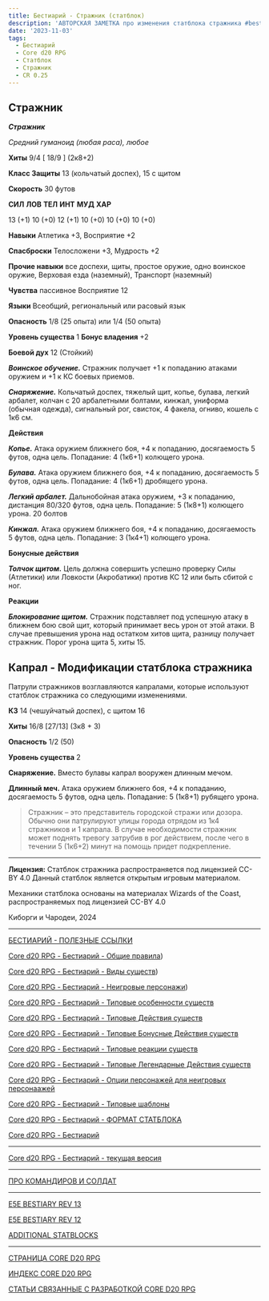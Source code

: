 ```yaml
---
title: Бестиарий - Стражник (статблок)
description: 'АВТОРСКАЯ ЗАМЕТКА про изменения статблока стражника #bestiary #e5e #cored20rpg #guard #ogc'
date: '2023-11-03'
tags:
  - Бестиарий
  - Core d20 RPG
  - Статблок
  - Стражник
  - CR 0.25
---
```


## Стражник

_**Стражник**_

_Средний гуманоид (любая раса), любое_

**Хиты** 9/4 \[ 18/9 \] (2к8+2)

**Класс Защиты** 13 (кольчатый доспех), 15 с щитом

**Скорость** 30 футов

**СИЛ** **ЛОВ** **ТЕЛ** **ИНТ** **МУД** **ХАР**

13 (+1) 10 (+0) 12 (+1) 10 (+0) 10 (+0) 10 (+0)

**Навыки** Атлетика +3, Восприятие +2

**Спасброски** Телосложени +3, Мудрость +2

**Прочие навыки** все доспехи, щиты, простое оружие, одно воинское оружие, Верховая езда (наземный), Транспорт (наземный)

**Чувства** пассивное Восприятие 12

**Языки** Всеобщий, региональный или расовый язык

**Опасность** 1/8 (25 опыта) или 1/4 (50 опыта)

**Уровень существа** 1 **Бонус владения** +2

**Боевой дух** 12 (Стойкий)

**_Воинское обучение._** Стражник получает +1 к попаданию атаками оружием и +1 к КС боевых приемов.

**_Снаряжение._** Кольчатый доспех, тяжелый щит, копье, булава, легкий арбалет, колчан с 20 арбалетными болтами, кинжал, униформа (обычная одежда), сигнальный рог, свисток, 4 факела, огниво, кошель с 1к6 см.

**Действия**

**_Копье._** Атака оружием ближнего боя, +4 к попаданию, досягаемость 5 футов, одна цель. Попадание: 4 (1к6+1) колющего урона.

**_Булава._** Атака оружием ближнего боя, +4 к попаданию, досягаемость 5 футов, одна цель. Попадание: 4 (1к6+1) дробящего урона.

**_Легкий арбалет._** Дальнобойная атака оружием, +3 к попаданию, дистанция 80/320 футов, одна цель. Попадание: 5 (1к8+1) колющего урона. 20 болтов

**_Кинжал._** Атака оружием ближнего боя, +4 к попаданию, досягаемость 5 футов, одна цель. Попадание: 3 (1к4+1) колющего урона.

**Бонусные действия**

**_Толчок щитом._** Цель должна совершить успешно проверку Силы (Атлетики) или Ловкости (Акробатики) против КС 12 или быть сбитой с ног.

**Реакции**

**_Блокирование щитом._** Стражник подставляет под успешную атаку в ближнем бою свой щит, который принимает весь урон от этой атаки. В случае превышения урона над остатком хитов щита, разницу получает стражник. Порог урона щита 5, хиты 15.

## **Капрал - Модификации статблока стражника**

Патрули стражников возглавляются капралами, которые используют статблок стражника со следующими изменениями.

**КЗ** 14 (чешуйчатый доспех), с щитом 16

**Хиты** 16/8 \[27/13\] (3к8 + 3)

**Опасность** 1/2 (50)

**Уровень существа** 2

**Снаряжение.** Вместо булавы капрал вооружен длинным мечом.

**Длинный меч.** Атака оружием ближнего боя, +4 к попаданию, досягаемость 5 футов, одна цель. Попадание: 5 (1к8+1) рубящего урона.

> Стражник – это представитель городской стражи или дозора. Обычно они патрулируют улицы города отрядом из 1к4 стражников и 1 капрала. В случае необходимости стражник может поднять тревогу затрубив в рог действием, после чего в течении 5 (1к6+2) минут на помощь придет подкрепление.

---

**Лицензия:** Статблок стражника распространяется под лицензией CC-BY 4.0 Данный статблок является открытым игровым материалом.

Механики статблока основаны на материалах Wizards of the Coast, распространяемых под лицензией CC-BY 4.0

Киборги и Чародеи, 2024

---

[БЕСТИАРИЙ - ПОЛЕЗНЫЕ ССЫЛКИ](https://cyborgsandmages.com/posts/cored20rpg/bestiary-1)

[Core d20 RPG - Бестиарий - Общие правила](https://cyborgsandmages.com/posts/cored20rpg/bestiary-rules))

[Core d20 RPG - Бестиарий - Виды существ](https://cyborgsandmages.com/posts/cored20rpg/bestiary-creature-types))

[Core d20 RPG - Бестиарий - Неигровые персонажи](https://cyborgsandmages.com/posts/cored20rpg/bestiary-npc))

[Core d20 RPG - Бестиарий - Типовые особенности существ](https://cyborgsandmages.com/posts/cored20rpg/bestiary-traits)

[Core d20 RPG - Бестиарий - Типовые Действия существ](https://cyborgsandmages.com/posts/cored20rpg/bestiary-actions)

[Core d20 RPG - Бестиарий - Типовые Бонусные Действия существ](https://cyborgsandmages.com/posts/cored20rpg/bestiary-bonus-actions)

[Core d20 RPG - Бестиарий - Типовые реакции существ](https://cyborgsandmages.com/posts/cored20rpg/bestiary-reactions)

[Core d20 RPG - Бестиарий - Типовые Легендарные Действия существ](https://cyborgsandmages.com/posts/cored20rpg/bestiary-legendary-actions)

[Core d20 RPG - Бестиарий - Опции персонажей для неигровых персонаажей](https://cyborgsandmages.com/posts/cored20rpg/bestiary-pc-options-for-npc)

[Core d20 RPG - Бестиарий - Типовые шаблоны](https://cyborgsandmages.com/posts/cored20rpg/bestiary-templates)

[Core d20 RPG - Бестиарий - ФОРМАТ СТАТБЛОКА](/posts/cored20rpg/bestiary-statblock)

[Core d20 RPG - Бестиарий](https://cyborgsandmages.com/posts/core-d20/bestiary)

---

[Core d20 RPG - Бестиарий - текущая версия](https://1drv.ms/w/s!Atcrhwwo1lBA5JRFT2Ce_TYOF5UAEg?e=OkpOIj)


---

[ПРО КОМАНДИРОВ И СОЛДАТ](https://cyborgsandmages.com/posts/core-d20/about-commanders-and-units)

---

[E5E BESTIARY REV 13](https://1drv.ms/w/s!Atcrhwwo1lBA2YMLOf2_oW923CRzlw?e=zKguUK)

[E5E BESTIARY REV 12](https://1drv.ms/w/s!Atcrhwwo1lBA1_AFBntbrfdY9VE5-A?e=i427eK)

[ADDITIONAL STATBLOCKS](https://1drv.ms/w/s!Atcrhwwo1lBA19xPShMJ5qjesqPpaA?e=IkqJmE)

---

[СТРАНИЦА CORE D20 RPG](https://cyborgsandmages.com/cored20rpg/)

[ИНДЕКС CORE D20 RPG](https://cyborgsandmages.com/cored20rpg/1)

[СТАТЬИ СВЯЗАННЫЕ С РАЗРАБОТКОЙ CORE D20 RPG](https://cyborgsandmages.com/core-d20/1)
